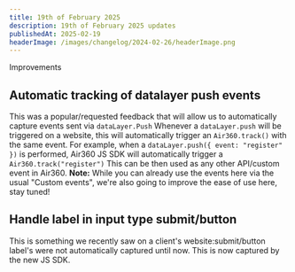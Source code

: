 ```yaml
---
title: 19th of February 2025
description: 19th of February 2025 updates
publishedAt: 2025-02-19
headerImage: /images/changelog/2024-02-26/headerImage.png
---
```

<Badge variant="noLink" className="m-0">
  <span>Improvements</span>
</Badge>

## Automatic tracking of datalayer push events
This was a popular/requested feedback that will allow us to automatically capture events sent via `dataLayer.Push`
Whenever a `dataLayer.push` will be triggered on a website, this will automatically trigger an `Air360.track()` with the same event.
For example, when a `dataLayer.push({ event: "register" })` is performed, Air360 JS SDK will automatically trigger a `Air360.track("register")`
This can be then used as any other API/custom event in Air360.
**Note:** While you can already use the events here via the usual "Custom events", we're also going to improve the ease of use here, stay tuned!

## Handle label in input type submit/button
This is something we recently saw on a client's website:submit/button label's were not automatically captured until now.
This is now captured by the new JS SDK.